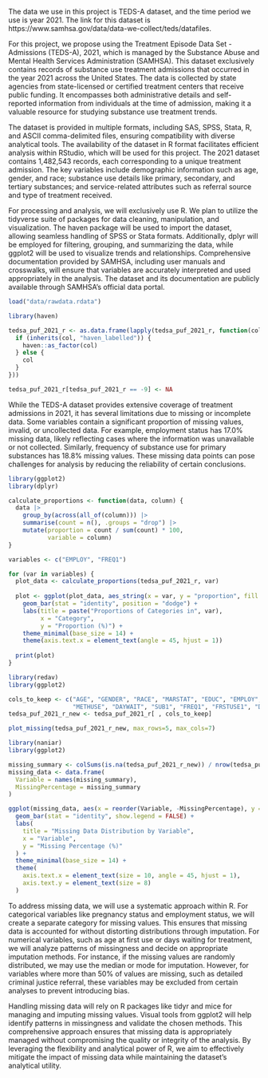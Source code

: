 The data we use in this project is TEDS-A dataset, and the time period we use is year 2021. The link for this dataset is https://www.samhsa.gov/data/data-we-collect/teds/datafiles. 

For this project, we propose using the Treatment Episode Data Set - Admissions (TEDS-A), 2021, which is managed by the Substance Abuse and Mental Health Services Administration (SAMHSA). This dataset exclusively contains records of substance use treatment admissions that occurred in the year 2021 across the United States. The data is collected by state agencies from state-licensed or certified treatment centers that receive public funding. It encompasses both administrative details and self-reported information from individuals at the time of admission, making it a valuable resource for studying substance use treatment trends.

The dataset is provided in multiple formats, including SAS, SPSS, Stata, R, and ASCII comma-delimited files, ensuring compatibility with diverse analytical tools. The availability of the dataset in R format facilitates efficient analysis within RStudio, which will be used for this project. The 2021 dataset contains 1,482,543 records, each corresponding to a unique treatment admission. The key variables include demographic information such as age, gender, and race; substance use details like primary, secondary, and tertiary substances; and service-related attributes such as referral source and type of treatment received.

For processing and analysis, we will exclusively use R. We plan to utilize the tidyverse suite of packages for data cleaning, manipulation, and visualization. The haven package will be used to import the dataset, allowing seamless handling of SPSS or Stata formats. Additionally, dplyr will be employed for filtering, grouping, and summarizing the data, while ggplot2 will be used to visualize trends and relationships. Comprehensive documentation provided by SAMHSA, including user manuals and crosswalks, will ensure that variables are accurately interpreted and used appropriately in the analysis. The dataset and its documentation are publicly available through SAMHSA’s official data portal.

```r
load("data/rawdata.rdata")
```

```r
library(haven)

tedsa_puf_2021_r <- as.data.frame(lapply(tedsa_puf_2021_r, function(col) {
  if (inherits(col, "haven_labelled")) {
    haven::as_factor(col)  
  } else {
    col
  }
}))

tedsa_puf_2021_r[tedsa_puf_2021_r == -9] <- NA
```

While the TEDS-A dataset provides extensive coverage of treatment admissions in 2021, it has several limitations due to missing or incomplete data. Some variables contain a significant proportion of missing values, invalid, or uncollected data. For example, employment status has 17.0% missing data, likely reflecting cases where the information was unavailable or not collected. Similarly, frequency of substance use for primary substances has 18.8% missing values. These missing data points can pose challenges for analysis by reducing the reliability of certain conclusions.

```r
library(ggplot2)
library(dplyr)

calculate_proportions <- function(data, column) {
  data |>
    group_by(across(all_of(column))) |>
    summarise(count = n(), .groups = "drop") |>
    mutate(proportion = count / sum(count) * 100,
           variable = column)
}

variables <- c("EMPLOY", "FREQ1")

for (var in variables) {
  plot_data <- calculate_proportions(tedsa_puf_2021_r, var)
  
  plot <- ggplot(plot_data, aes_string(x = var, y = "proportion", fill = var)) +
    geom_bar(stat = "identity", position = "dodge") +
    labs(title = paste("Proportions of Categories in", var), 
         x = "Category", 
         y = "Proportion (%)") +
    theme_minimal(base_size = 14) +
    theme(axis.text.x = element_text(angle = 45, hjust = 1))
  
  print(plot)
}
```
```r
library(redav)
library(ggplot2)

cols_to_keep <- c("AGE", "GENDER", "RACE", "MARSTAT", "EDUC", "EMPLOY", "LIVARAG", "SERVICES", 
                  "METHUSE", "DAYWAIT", "SUB1", "FREQ1", "FRSTUSE1", "DSMCRIT")
tedsa_puf_2021_r_new <- tedsa_puf_2021_r[ , cols_to_keep]

plot_missing(tedsa_puf_2021_r_new, max_rows=5, max_cols=7)
```

```r
library(naniar)
library(ggplot2)

missing_summary <- colSums(is.na(tedsa_puf_2021_r_new)) / nrow(tedsa_puf_2021_r_new) * 100
missing_data <- data.frame(
  Variable = names(missing_summary),
  MissingPercentage = missing_summary
)

ggplot(missing_data, aes(x = reorder(Variable, -MissingPercentage), y = MissingPercentage, fill = Variable)) +
  geom_bar(stat = "identity", show.legend = FALSE) +
  labs(
    title = "Missing Data Distribution by Variable",
    x = "Variable",
    y = "Missing Percentage (%)"
  ) +
  theme_minimal(base_size = 14) +
  theme(
    axis.text.x = element_text(size = 10, angle = 45, hjust = 1), 
    axis.text.y = element_text(size = 8) 
  )
```



To address missing data, we will use a systematic approach within R. For categorical variables like pregnancy status and employment status, we will create a separate category for missing values. This ensures that missing data is accounted for without distorting distributions through imputation. For numerical variables, such as age at first use or days waiting for treatment, we will analyze patterns of missingness and decide on appropriate imputation methods. For instance, if the missing values are randomly distributed, we may use the median or mode for imputation. However, for variables where more than 50% of values are missing, such as detailed criminal justice referral, these variables may be excluded from certain analyses to prevent introducing bias.

Handling missing data will rely on R packages like tidyr and mice for managing and imputing missing values. Visual tools from ggplot2 will help identify patterns in missingness and validate the chosen methods. This comprehensive approach ensures that missing data is appropriately managed without compromising the quality or integrity of the analysis. By leveraging the flexibility and analytical power of R, we aim to effectively mitigate the impact of missing data while maintaining the dataset’s analytical utility.